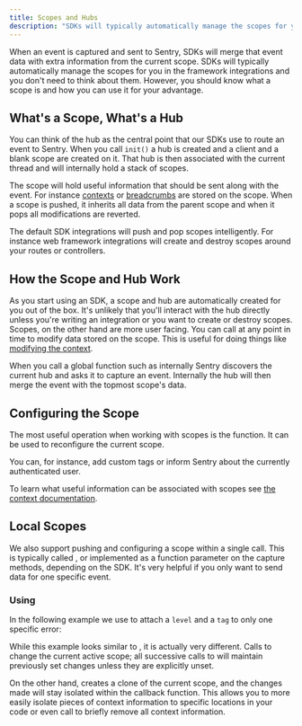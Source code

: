```yaml
---
title: Scopes and Hubs
description: "SDKs will typically automatically manage the scopes for you in the framework integrations. Learn what a scope is and how you can use it to your advantage."
---
```


When an event is captured and sent to Sentry, SDKs will merge that event data with extra
information from the current scope. SDKs will typically automatically manage the scopes
for you in the framework integrations and you don't need to think about them. However,
you should know what a scope is and how you can use it for your advantage.

## What's a Scope, What's a Hub

You can think of the hub as the central point that our SDKs use to route an
event to Sentry. When you call `init()` a hub is created and a client and a
blank scope are created on it. That hub is then associated with the current
thread and will internally hold a stack of scopes.

The scope will hold useful information that should be sent along with the
event. For instance [contexts](../context/) or
[breadcrumbs](../breadcrumbs/) are stored on
the scope. When a scope is pushed, it inherits all data from the parent scope
and when it pops all modifications are reverted.

The default SDK integrations will push and pop scopes intelligently. For
instance web framework integrations will create and destroy scopes around your
routes or controllers.

## How the Scope and Hub Work

As you start using an SDK, a scope and hub are automatically created for you out
of the box. It's unlikely that you'll interact with the hub directly unless you're
writing an integration or you want to create or destroy scopes. Scopes, on the
other hand are more user facing. You can call <PlatformIdentifier name="configure-scope" /> at any point in
time to modify data stored on the scope. This is useful for doing things like
[modifying the context](../context/).

When you call a global function such as <PlatformIdentifier name="capture-event" /> internally Sentry
discovers the current hub and asks it to capture an event. Internally the hub will
then merge the event with the topmost scope's data.

## Configuring the Scope

The most useful operation when working with scopes is the <PlatformIdentifier name="configure-scope" /> function. It can be used to reconfigure the current scope.

You can, for instance, add custom tags or inform Sentry about the currently authenticated user.

<PlatformContent includePath="enriching-events/scopes/configure-scope" />

To learn what useful information can be associated with scopes see
[the context documentation](../context/).

## Local Scopes

We also support pushing and configuring a scope within a single call. This is typically
called <PlatformIdentifier name="with-scope" />, <PlatformIdentifier name="push-scope" /> or implemented as a function parameter on the capture methods, depending on the SDK. It's very helpful if
you only want to send data for one specific event.

### Using <PlatformIdentifier name="with-scope" />

In the following example we use <PlatformIdentifier name="with-scope" /> to attach a `level` and a `tag` to only one specific error:

<PlatformContent includePath="enriching-events/scopes/with-scope" />

While this example looks similar to <PlatformIdentifier name="configure-scope" />, it is actually very different.
Calls to <PlatformIdentifier name="configure-scope" /> change the current active scope; all successive calls to <PlatformIdentifier name="configure-scope" /> will maintain previously set changes unless they are explicitly unset.

On the other hand, <PlatformIdentifier name="with-scope" /> creates a clone of the current scope, and the changes
made will stay isolated within the <PlatformIdentifier name="with-scope" /> callback function. This allows you to
more easily isolate pieces of context information to specific locations in your code or
even call <PlatformIdentifier name="clear" /> to briefly remove all context information.

